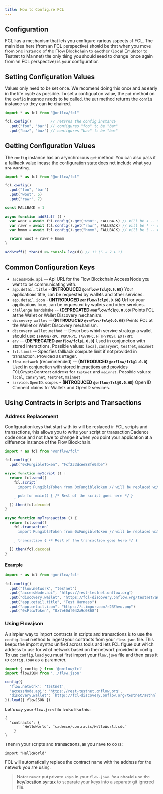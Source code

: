 ```yaml
---
title: How to Configure FCL
---
```


## Configuration

FCL has a mechanism that lets you configure various aspects of FCL.
The main idea here (from an FCL perspective) should be that when you move from one instance of the Flow Blockchain to another (Local Emulator to Testnet to Mainnet) the only thing you should need to change (once again from an FCL perspective) is your configuration.

## Setting Configuration Values

Values only need to be set once. We recomend doing this once and as early in the life cycle as possible.
To set a configuation value, the `put` method on the `config` instance needs to be called, the `put` method returns the `config` instance so they can be chained.

```javascript
import * as fcl from "@onflow/fcl"

fcl.config()         // returns the config instance
  .put("foo", "bar") // configures "foo" to be "bar"
  .put("baz", "buz") // configures "baz" to be "buz"
```

## Getting Configuration Values

The `config` instance has an asynchronous `get` method. You can also pass it a fallback value incase the configuration state does not include what you are wanting.

```javascript
import * as fcl from "@onflow/fcl"

fcl.config()
  .put("foo", "bar")
  .put("woot", 5)
  .put("rawr", 7)

const FALLBACK = 1

async function addStuff () {
  var woot = await fcl.config().get("woot", FALLBACK) // will be 5 -- set in the config before
  var rawr = await fcl.config().get("rawr", FALLBACK) // will be 7 -- set in the config before
  var hmmm = await fcl.config().get("hmmm", FALLBACK) // will be 1 -- uses fallback because this isnt in the config

  return woot + rawr + hmmm
}

addStuff().then(d => console.log(d)) // 13 (5 + 7 + 1)
```

## Common Configuration Keys

- `accessNode.api` -- Api URL for the Flow Blockchain Access Node you want to be communicating with.
- `app.detail.title` - **(INTRODUCED `@onflow/fcl@0.0.68`)** Your applications title, can be requested by wallets and other services.
- `app.detail.icon` - **(INTRODUCED `@onflow/fcl@0.0.68`)** Url for your applications icon, can be requested by wallets and other services.
- `challenge.handshake` -- **(DEPRECATED `@onflow/fcl@0.0.68`)** Points FCL at the Wallet or Wallet Discovery mechanism.
- `discovery.wallet` -- **(INTRODUCED `@onflow/fcl@0.0.68`)** Points FCL at the Wallet or Wallet Discovery mechanism.
- `discovery.wallet.method` -- Describes which service strategy a wallet should use: `IFRAME/RPC`, `POP/RPC`, `TAB/RPC`, `HTTP/POST`, `EXT/RPC`
- `env` -- **(DEPRECATED `@onflow/fcl@1.0.0`)** Used in conjunction with stored interactions. Possible values: `local`, `canarynet`, `testnet`, `mainnet`
- `fcl.limit` -- Specifies fallback compute limit if not provided in transaction.  Provided as integer.
- `flow.network` (recommended) -- **(INTRODUCED `@onflow/fcl@1.0.0`)** Used in conjunction with stored interactions and provides FCLCryptoContract address for `testnet` and `mainnet`. Possible values: `local`, `canarynet`, `testnet`, `mainnet`.
- `service.OpenID.scopes` - **(INTRODUCED `@onflow/fcl@0.0.68`)** Open ID Connect claims for Wallets and OpenID services.

## Using Contracts in Scripts and Transactions

### Address Replacement

Configuration keys that start with `0x` will be replaced in FCL scripts and transactions, this allows you to write your script or transaction Cadence code once and not have to change it when you point your application at a difference instance of the Flow Blockchain.

```javascript
import * as fcl from "@onflow/fcl"

fcl.config()
  .put("0xFungibleToken", "0xf233dcee88fe0abe")

async function myScript () {
  return fcl.send([
    fcl.script`
      import FungibleToken from 0xFungibleToken // will be replaced with 0xf233dcee88fe0abe because of the configuration

      pub fun main() { /* Rest of the script goes here */ }
    `
  ]).then(fcl.decode)
}

async function myTransaction () {
  return fcl.send([
    fcl.transaction`
      import FungibleToken from 0xFungibleToken // will be replaced with 0xf233dcee88fe0abe because of the configuration

      transaction { /* Rest of the transaction goes here */ }
    `
  ]).then(fcl.decode)
}
```

#### Example

```javascript
import * as fcl from "@onflow/fcl"

fcl.config()
  .put("flow.network", "testnet")
  .put("accessNode.api", "https://rest-testnet.onflow.org")
  .put("discovery.wallet", "https://fcl-discovery.onflow.org/testnet/authn")
  .put("app.detail.title", "Test Harness")
  .put("app.detail.icon", "https://i.imgur.com/r23Zhvu.png")
  .put("0xFlowToken", "0x7e60df042a9c0868")
```

### Using Flow.json

A simpler way to import contracts in scripts and transactions is to use the `config.load` method to ingest your contracts from your `flow.json` file. This keeps the import syntax unified across tools and lets FCL figure out which address to use for what network based on the network provided in config. To use `config.load` you must first import your `flow.json` file and then pass it to `config.load` as a parameter.

```javascript
import { config } from '@onflow/fcl'
import flowJSON from '../flow.json'

config({
  'flow.network': 'testnet',
  'accessNode.api': 'https://rest-testnet.onflow.org',
  'discovery.wallet': `https://fcl-discovery.onflow.org/testnet/authn`,
}).load({ flowJSON })
```

Let's say your `flow.json` file looks like this:

```
{
  "contracts": {
		"HelloWorld": "cadence/contracts/HelloWorld.cdc"
	}
}
```

Then in your scripts and transactions, all you have to do is:

```
import "HelloWorld"
```

FCL will automatically replace the contract name with the address for the network you are using.

> Note: never put private keys in your `flow.json`. You should use the [key/location syntax](../flow-cli/flow.json/security.md) to separate your keys into a separate git ignored file.